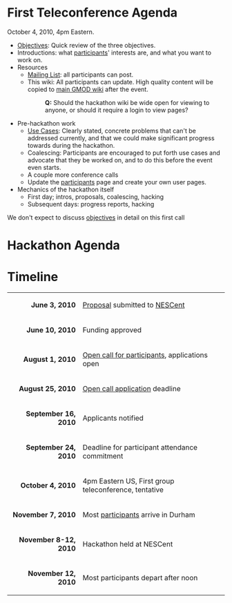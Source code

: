 = First Teleconference Agenda =

October 4, 2010, 4pm Eastern.

* [[Objectives]]: Quick review of the three objectives.
* Introductions: what [[participants]]' interests are, and what you want to work on.
* Resources
** [[Lists|Mailing List]]: all participants can post. 
** This wiki: All participants can update.  High quality content will be copied to [[gmod:Main Page|main GMOD wiki]] after the event.
**: '''Q:''' Should the hackathon wiki be wide open for viewing to anyone, or should it require a login to view pages?
* Pre-hackathon work
** [[Use Cases]]: Clearly stated, concrete problems that can't be addressed currently, and that we could make significant progress towards during the hackathon.
** Coalescing: Participants are encouraged to put forth use cases and advocate that they be worked on, and to do this before the event even starts.
** A couple more conference calls
** Update the [[participants]] page and create your own user pages.
* Mechanics of the hackathon itself
** First day; intros, proposals, coalescing, hacking
** Subsequent days: progress reports, hacking
We don't expect to discuss [[objectives]] in detail on this first call

= Hackathon Agenda =


= Timeline =

{| class="wikitable" style="width: 40em; margin-left: 2em"
|-
|align="right"| '''June 3, 2010'''
| [[gmod:GMOD Evo Hackathon Proposal|Proposal]] submitted to [http://nesscent.org/ NESCent]
|-
|align="right"| '''June 10, 2010'''
| Funding approved
|-
|align="right"| '''August 1, 2010'''
| [[gmod:GMOD Evo Hackathon Open Call|Open call for participants]], applications open
|-
|align="right"| '''August 25, 2010'''
| [[gmod:GMOD Evo Hackathon Open Call|Open call application]] deadline
|-
|align="right"| '''September 16, 2010'''
| Applicants notified
|-
|align="right"| '''September 24, 2010'''
| Deadline for participant attendance commitment
|-
|align="right"| '''October 4, 2010'''
| 4pm Eastern US, First group teleconference, tentative
|-
|align="right"| '''November 7, 2010'''
| Most [[participants]] arrive in Durham
|-
|align="right"| '''November 8-12, 2010'''
| Hackathon held at NESCent
|-
|align="right"| '''November 12, 2010'''
| Most participants depart after noon
|}